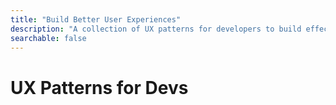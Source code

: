 ```yaml
---
title: "Build Better User Experiences"
description: "A collection of UX patterns for developers to build effective, accessible, and usable UI components."
searchable: false
---
```



# UX Patterns for Devs

<Hero
  lang="en"
  title={metadata.title}
  description={metadata.description}
/>

<HomeCTA />

<OverviewGrid lang="en" />

<SubscribeForm />

